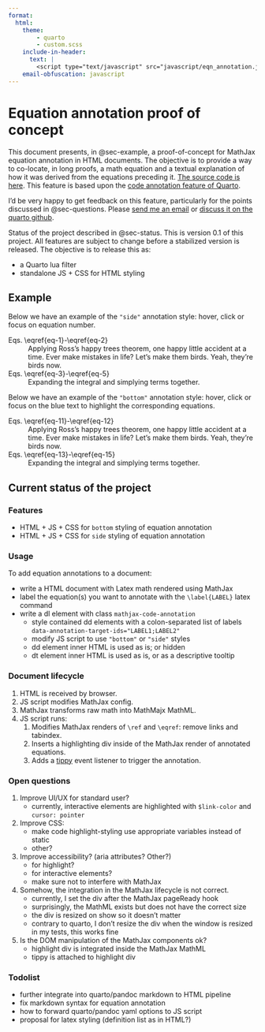 ```yaml
---
format:
  html:
    theme:
        - quarto
        - custom.scss
    include-in-header:
      text: |
        <script type="text/javascript" src="javascript/eqn_annotation.js"></script>
    email-obfuscation: javascript
---
```


# Equation annotation proof of concept

This document presents, in @sec-example, a proof-of-concept for MathJax equation annotation in HTML documents.
The objective is to provide a way to co-locate, in long proofs, a math equation and a textual explanation of how it was derived from the equations preceding it.
[The source code is here](https://github.com/GuillaumeDehaene/mathjax_equation_annotation).
This feature is based upon the [code annotation feature of Quarto](https://quarto.org/docs/authoring/code-annotation.html).

I'd be very happy to get feedback on this feature, particularly for the points discussed in @sec-questions. Please [send me an email](mailto:guillaume.dehaene+eqnAnnoation@gmail.com) or [discuss it on the quarto github](https://github.com/quarto-dev/quarto-cli/discussions/7413).

Status of the project described in @sec-status. This is version 0.1 of this project. All features are subject to change before a stabilized version is released. The objective is to release this as:

- a Quarto lua filter
- standalone JS + CSS for HTML styling

## Example {#sec-example}

Below we have an example of the `"side"` annotation style: hover, click or focus on equation number.

\begin{align}
A &= \int B \label{eq-1} \\
  &= \sum C \label{eq-2} \\
  &= \frac{D}{2} \label{eq-3} \\
  &= E \label{eq-4} \\
  &= \int F \label{eq-5} \\
  &= G \label{eq-6} \\
  &= H \label{eq-7} \\
\end{align}

```{=html}
<!-- <dl class="code-annotation-container-grid"> -->
<dl class="mathjax-code-annotation">
    <dt data-annotation-target-ids="eq-1;eq-2">
        Eqs. \eqref{eq-1}-\eqref{eq-2}
    </dt>
    <dd>
        Applying Ross’s happy trees theorem, one happy little accident at a time. Ever make mistakes in life? Let’s make them birds. Yeah, they’re birds now.
    </dd>
    <dt data-annotation-target-ids="eq-3;eq-4;eq-5">
        Eqs. \eqref{eq-3}-\eqref{eq-5}
    </dt>
    <dd>
        Expanding the integral and simplying terms together.
    </dd>
</dl>
```

Below we have an example of the `"bottom"` annotation style: hover, click or focus on the blue text to highlight the corresponding equations.

\begin{align}
A &= \int B \label{eq-11} \\
  &= \sum C \label{eq-12} \\
  &= \frac{D}{2} \label{eq-13} \\
  &= E \label{eq-14} \\
  &= \int F \label{eq-15} \\
  &= G \label{eq-16} \\
  &= H \label{eq-17} \\
\end{align}

```{=html}
<!-- <dl class="code-annotation-container-grid"> -->
<dl class="mathjax-code-annotation">
    <dt data-annotation-target-ids="eq-11;eq-12">
        Eqs. \eqref{eq-11}-\eqref{eq-12}
    </dt>
    <dd>
        Applying Ross’s happy trees theorem, one happy little accident at a time. Ever make mistakes in life? Let’s make them birds. Yeah, they’re birds now.
    </dd>
    <dt data-annotation-target-ids="eq-13;eq-14;eq-15">
        Eqs. \eqref{eq-13}-\eqref{eq-15}
    </dt>
    <dd>
        Expanding the integral and simplying terms together.
    </dd>
</dl>
```

## Current status of the project {#sec-status}

### Features

- HTML + JS + CSS for `bottom` styling of equation annotation
- HTML + JS + CSS for `side` styling of equation annotation

### Usage

To add equation annotations to a document:

- write a HTML document with Latex math rendered using MathJax
- label the equation(s) you want to annotate with the `\label{LABEL}` latex command
- write a dl element with class `mathjax-code-annotation`
    - style contained dd elements with a colon-separated list of labels `data-annotation-target-ids="LABEL1;LABEL2"`
    - modify JS script to use `"bottom"` or `"side"` styles
    - dd element inner HTML is used as is; or hidden
    - dt element inner HTML is used as is, or as a descriptive tooltip

### Document lifecycle

1. HTML is received by browser.
1. JS script modifies MathJax config.
1. MathJax transforms raw math into MathMajx MathML.
1. JS script runs:
    1. Modifies MathJax renders of `\ref` and `\eqref`: remove links and tabindex.
    1. Inserts a highlighting div inside of the MathJax render of annotated equations.
    1. Adds a [tippy](https://atomiks.github.io/tippyjs/) event listener to trigger the annotation.

### Open questions {#sec-questions}

1. Improve UI/UX for standard user?
    - currently, interactive elements are highlighted with `$link-color` and `cursor: pointer`
1. Improve CSS: 
    - make code highlight-styling use appropriate variables instead of static
    - other?
1. Improve accessibility? (aria attributes? Other?)
    - for highlight?
    - for interactive elements?
    - make sure not to interfere with MathJax
1. Somehow, the integration in the MathJax lifecycle is not correct.
    - currently, I set the div after the MathJax pageReady hook
    - surprisingly, the MathML exists but does not have the correct size
    - the div is resized on show so it doesn't matter
    - contrary to quarto, I don't resize the div when the window is resized
      in my tests, this works fine
1. Is the DOM manipulation of the MathJax components ok?
    - highlight div is integrated inside the MathJax MathML
    - tippy is attached to highlight div

### Todolist

- further integrate into quarto/pandoc markdown to HTML pipeline
- fix markdown syntax for equation annotation
- how to forward quarto/pandoc yaml options to JS script
- proposal for latex styling (definition list as in HTML?)
